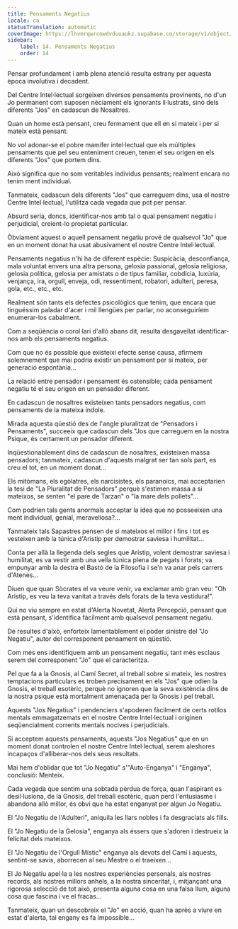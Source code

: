 ```yaml
---
title: Pensaments Negatius
locale: ca
statusTranslation: automatic
coverImage: https://lhvmrqwrcowdvduuaukz.supabase.co/storage/v1/object/public/strapi-uploads/small_cover-tratado-de-psicologia-revolucionaria.webp-5e15e1cec4e0ebebcde5d7fc7565d8fd.webp
sidebar:
    label: 14. Pensaments Negatius
    order: 14
---
```

Pensar profundament i amb plena atenció resulta estrany per aquesta època involutiva i decadent.

Del Centre Intel·lectual sorgeixen diversos pensaments provinents, no d'un Jo permanent com suposen nèciament els ignorants il·lustrats, sinó dels diferents "Jos" en cadascun de Nosaltres.

Quan un home està pensant, creu fermament que ell en si mateix i per si mateix està pensant.

No vol adonar-se el pobre mamífer intel·lectual que els múltiples pensaments que pel seu enteniment creuen, tenen el seu origen en els diferents "Jos" que portem dins.

Això significa que no som veritables individus pensants; realment encara no tenim ment individual.

Tanmateix, cadascun dels diferents "Jos" que carreguem dins, usa el nostre Centre Intel·lectual, l'utilitza cada vegada que pot per pensar.

Absurd seria, doncs, identificar-nos amb tal o qual pensament negatiu i perjudicial, creient-lo propietat particular.

Òbviament aquest o aquell pensament negatiu prové de qualsevol "Jo" que en un moment donat ha usat abusivament el nostre Centre Intel·lectual.

Pensaments negatius n'hi ha de diferent espècie: Suspicàcia, desconfiança, mala voluntat envers una altra persona, gelosia passional, gelosia religiosa, gelosia política, gelosia per amistats o de tipus familiar, cobdícia, luxúria, venjança, ira, orgull, enveja, odi, ressentiment, robatori, adulteri, peresa, gola, etc., etc., etc.

Realment són tants els defectes psicològics que tenim, que encara que tinguéssim paladar d'acer i mil llengües per parlar, no aconseguiríem enumerar-los cabalment.

Com a seqüència o corol·lari d'allò abans dit, resulta desgavellat identificar-nos amb els pensaments negatius.

Com que no és possible que existeixi efecte sense causa, afirmem solemnement que mai podria existir un pensament per si mateix, per generació espontània...

La relació entre pensador i pensament és ostensible; cada pensament negatiu té el seu origen en un pensador diferent.

En cadascun de nosaltres existeixen tants pensadors negatius, com pensaments de la mateixa índole.

Mirada aquesta qüestió des de l'angle pluralitzat de "Pensadors i Pensaments", succeeix que cadascun dels "Jos que carreguem en la nostra Psique, és certament un pensador diferent.

Inqüestionablement dins de cadascun de nosaltres, existeixen massa pensadors; tanmateix, cadascun d'aquests malgrat ser tan sols part, es creu el tot, en un moment donat...

Els mitòmans, els egòlatres, els narcisistes, els paranoics, mai acceptarien la tesi de "La Pluralitat de Pensadors" perquè s'estimen massa a si mateixos, se senten "el pare de Tarzan" o "la mare dels pollets"...

Com podrien tals gents anormals acceptar la idea que no posseeixen una ment individual, genial, meravellosa?...

Tanmateix tals Sapastres pensen de si mateixos el millor i fins i tot es vesteixen amb la túnica d'Aristip per demostrar saviesa i humilitat...

Conta per allà la llegenda dels segles que Aristip, volent demostrar saviesa i humilitat, es va vestir amb una vella túnica plena de pegats i forats; va empunyar amb la destra el Bastó de la Filosofia i se'n va anar pels carrers d'Atenes...

Diuen que quan Sòcrates el va veure venir, va exclamar amb gran veu: "Oh Aristip, es veu la teva vanitat a través dels forats de la teva vestidura!".

Qui no viu sempre en estat d'Alerta Novetat, Alerta Percepció, pensant que està pensant, s'identifica fàcilment amb qualsevol pensament negatiu.

De resultes d'això, enforteix lamentablement el poder sinistre del "Jo Negatiu", autor del corresponent pensament en qüestió.

Com més ens identifiquem amb un pensament negatiu, tant més esclaus serem del corresponent "Jo" que el caracteritza.

Pel que fa a la Gnosis, al Camí Secret, al treball sobre si mateix, les nostres temptacions particulars es troben precisament en els "Jos" que odien la Gnosis, el treball esotèric, perquè no ignoren que la seva existència dins de la nostra psique està mortalment amenaçada per la Gnosis i pel treball.

Aquests "Jos Negatius" i pendenciers s'apoderen fàcilment de certs rotllos mentals emmagatzemats en el nostre Centre Intel·lectual i originen seqüencialment corrents mentals nocives i perjudicials.

Si acceptem aquests pensaments, aquests "Jos Negatius" que en un moment donat controlen el nostre Centre Intel·lectual, serem aleshores incapaços d'alliberar-nos dels seus resultats.

Mai hem d'oblidar que tot "Jo Negatiu" s'"Auto-Enganya" i "Enganya", conclusió: Menteix.

Cada vegada que sentim una sobtada pèrdua de força, quan l'aspirant es desil·lusiona, de la Gnosis, del treball esotèric, quan perd l'entusiasme i abandona allò millor, és obvi que ha estat enganyat per algun Jo Negatiu.

El "Jo Negatiu de l'Adulteri", aniquila les llars nobles i fa desgraciats als fills.

El "Jo Negatiu de la Gelosia", enganya als éssers que s'adoren i destrueix la felicitat dels mateixos.

El "Jo Negatiu de l'Orgull Místic" enganya als devots del Camí i aquests, sentint-se savis, aborrecen al seu Mestre o el traeixen...

El Jo Negatiu apel·la a les nostres experiències personals, als nostres records, als nostres millors anhels, a la nostra sinceritat, i, mitjançant una rigorosa selecció de tot això, presenta alguna cosa en una falsa llum, alguna cosa que fascina i ve el fracàs...

Tanmateix, quan un descobreix el "Jo" en acció, quan ha après a viure en estat d'alerta, tal engany es fa impossible...

